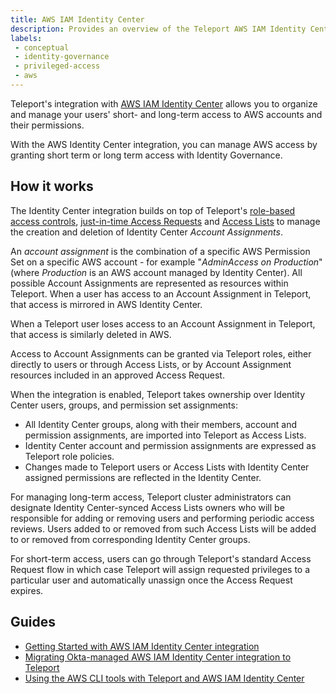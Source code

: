 ```yaml
---
title: AWS IAM Identity Center
description: Provides an overview of the Teleport AWS IAM Identity Center integration.
labels:
 - conceptual
 - identity-governance
 - privileged-access
 - aws
---
```


Teleport's integration with [AWS IAM Identity Center](https://aws.amazon.com/iam/identity-center/)
allows you to organize and manage your users' short- and long-term access to AWS
accounts and their permissions.

With the AWS Identity Center integration, you can manage AWS access by granting short term or long term access with Identity Governance.

## How it works

The Identity Center integration builds on top of Teleport's [role-based access controls](../../index.mdx),
[just-in-time Access Requests](../access-requests/access-requests.mdx)
and [Access Lists](../access-lists/access-lists.mdx) to manage
the creation and deletion of Identity Center _Account Assignments_. 

An _account assignment_ is the combination of a specific AWS Permission Set on a 
specific AWS account - for example "*AdminAccess on Production*" (where *Production* is 
an AWS account managed by Identity Center). All possible Account Assignments are
represented as resources within Teleport. When a user has access to an Account
Assignment in Teleport, that access is mirrored in AWS Identity Center.

When a Teleport user loses access to an Account Assignment in Teleport, that access
is similarly deleted in AWS. 

Access to Account Assignments can be granted via Teleport roles, either directly
to users or through Access Lists, or by Account Assignment resources included in
an approved Access Request.

When the integration is enabled, Teleport takes ownership over Identity Center 
users, groups, and permission set assignments:

- All Identity Center groups, along with their members, account and permission
  assignments, are imported into Teleport as Access Lists.
- Identity Center account and permission assignments are expressed as Teleport
  role policies.
- Changes made to Teleport users or Access Lists with Identity Center assigned
  permissions are reflected in the Identity Center.

For managing long-term access, Teleport cluster administrators can designate
Identity Center-synced Access Lists owners who will be responsible for adding
or removing users and performing periodic access reviews. Users added to or
removed from such Access Lists will be added to or removed from corresponding
Identity Center groups.

For short-term access, users can go through Teleport's standard Access Request
flow in which case Teleport will assign requested privileges to a particular
user and automatically unassign once the Access Request expires.

## Guides

- [Getting Started with AWS IAM Identity Center integration](guide.mdx)
- [Migrating Okta-managed AWS IAM Identity Center integration to Teleport](migrating-identity-center-from-okta-to-teleport.mdx)
- [Using the AWS CLI tools with Teleport and AWS IAM Identity Center](using-aws-cli.mdx)
